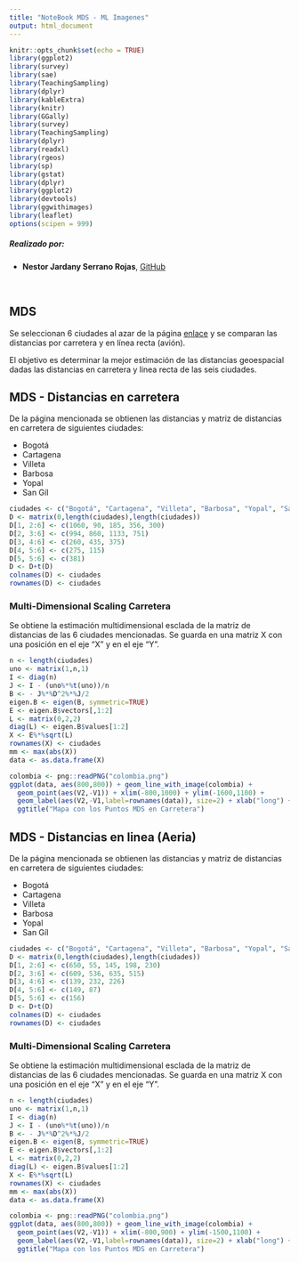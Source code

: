 ```yaml
---
title: "NoteBook MDS - ML Imagenes"
output: html_document
---
```


```r
knitr::opts_chunk$set(echo = TRUE)
library(ggplot2)
library(survey)
library(sae)
library(TeachingSampling)
library(dplyr)
library(kableExtra)
library(knitr)
library(GGally)
library(survey)
library(TeachingSampling)
library(dplyr)
library(readxl)
library(rgeos)
library(sp)
library(gstat)
library(dplyr)
library(ggplot2)
library(devtools)
library(ggwithimages)
library(leaflet)
options(scipen = 999)
```

##### Realizado por:

- **Nestor Jardany Serrano Rojas**, [GitHub](https://github.com/jardanys/Anomalia_Imputacion_Imagenes)

<br/>

## MDS

Se seleccionan 6 ciudades al azar de la página [enlace](http://es.distancias.himmera.com/distancia_entre_ciudades-colombia_mapas_carreteras/)  y se comparan las distancias por carretera y en línea recta (avión).

El objetivo es determinar la mejor estimación de las distancias geoespacial dadas las distancias en carretera y linea recta de las seis ciudades.

## MDS - Distancias en carretera

De la página mencionada se obtienen las distancias y matriz de distancias en carretera de siguientes ciudades:

- Bogotá
- Cartagena
- Villeta
- Barbosa
- Yopal
- San Gíl

```r
ciudades <- c("Bogotá", "Cartagena", "Villeta", "Barbosa", "Yopal", "San Gil")
D <- matrix(0,length(ciudades),length(ciudades))
D[1, 2:6] <- c(1060, 90, 185, 356, 300)
D[2, 3:6] <- c(994, 860, 1133, 751)
D[3, 4:6] <- c(260, 435, 375)
D[4, 5:6] <- c(275, 115)
D[5, 5:6] <- c(381)
D <- D+t(D)
colnames(D) <- ciudades
rownames(D) <- ciudades
```


### Multi-Dimensional Scaling Carretera

Se obtiene la estimación multidimensional esclada de la matriz de distancias de las 6 ciudades mencionadas. Se guarda en una matriz X con una posición en el eje "X" y en el eje "Y".

```r
n <- length(ciudades)
uno <- matrix(1,n,1)
I <- diag(n)
J <- I - (uno%*%t(uno))/n
B <- - J%*%D^2%*%J/2
eigen.B <- eigen(B, symmetric=TRUE)
E <- eigen.B$vectors[,1:2]
L <- matrix(0,2,2)
diag(L) <- eigen.B$values[1:2]
X <- E%*%sqrt(L)
rownames(X) <- ciudades
mm <- max(abs(X))
data <- as.data.frame(X)
```

```r
colombia <- png::readPNG("colombia.png")
ggplot(data, aes(800,800)) + geom_line_with_image(colombia) + 
  geom_point(aes(V2,-V1)) + xlim(-800,1000) + ylim(-1600,1100) +
  geom_label(aes(V2,-V1,label=rownames(data)), size=2) + xlab("long") + ylab("lat") + 
  ggtitle("Mapa con los Puntos MDS en Carretera")
```


## MDS - Distancias en linea (Aeria)

De la página mencionada se obtienen las distancias y matriz de distancias en carretera de siguientes ciudades:

- Bogotá
- Cartagena
- Villeta
- Barbosa
- Yopal
- San Gíl

```r
ciudades <- c("Bogotá", "Cartagena", "Villeta", "Barbosa", "Yopal", "San Gil")
D <- matrix(0,length(ciudades),length(ciudades))
D[1, 2:6] <- c(650, 55, 145, 198, 230)
D[2, 3:6] <- c(609, 536, 635, 515)
D[3, 4:6] <- c(139, 232, 226)
D[4, 5:6] <- c(149, 87)
D[5, 5:6] <- c(156)
D <- D+t(D)
colnames(D) <- ciudades
rownames(D) <- ciudades
```


### Multi-Dimensional Scaling Carretera

Se obtiene la estimación multidimensional esclada de la matriz de distancias de las 6 ciudades mencionadas. Se guarda en una matriz X con una posición en el eje "X" y en el eje "Y".

```r
n <- length(ciudades)
uno <- matrix(1,n,1)
I <- diag(n)
J <- I - (uno%*%t(uno))/n
B <- - J%*%D^2%*%J/2
eigen.B <- eigen(B, symmetric=TRUE)
E <- eigen.B$vectors[,1:2]
L <- matrix(0,2,2)
diag(L) <- eigen.B$values[1:2]
X <- E%*%sqrt(L)
rownames(X) <- ciudades
mm <- max(abs(X))
data <- as.data.frame(X)
```

```r
colombia <- png::readPNG("colombia.png")
ggplot(data, aes(800,800)) + geom_line_with_image(colombia) + 
  geom_point(aes(V2,-V1)) + xlim(-800,900) + ylim(-1500,1100) +
  geom_label(aes(V2,-V1,label=rownames(data)), size=2) + xlab("long") + ylab("lat") + 
  ggtitle("Mapa con los Puntos MDS en Carretera")
```






